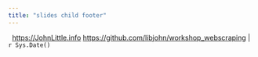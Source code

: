 ```yaml
---
title: "slides child footer"
---
```


<div class="footercc">
<i class="fab fa-creative-commons"></i>&nbsp; <i class="fab fa-creative-commons-by"></i><i class="fab fa-creative-commons-nc"></i>  <a href = "https://JohnLittle.info"><span class = "opacity30">https://</span>JohnLittle<span class = "opacity30">.info</span></a> 
<span class = "opacity30"><a href="https://github.com/libjohn/workshop_webscraping">https://github.com/libjohn/workshop_webscraping</a> | `r Sys.Date()` </span>
</div>



